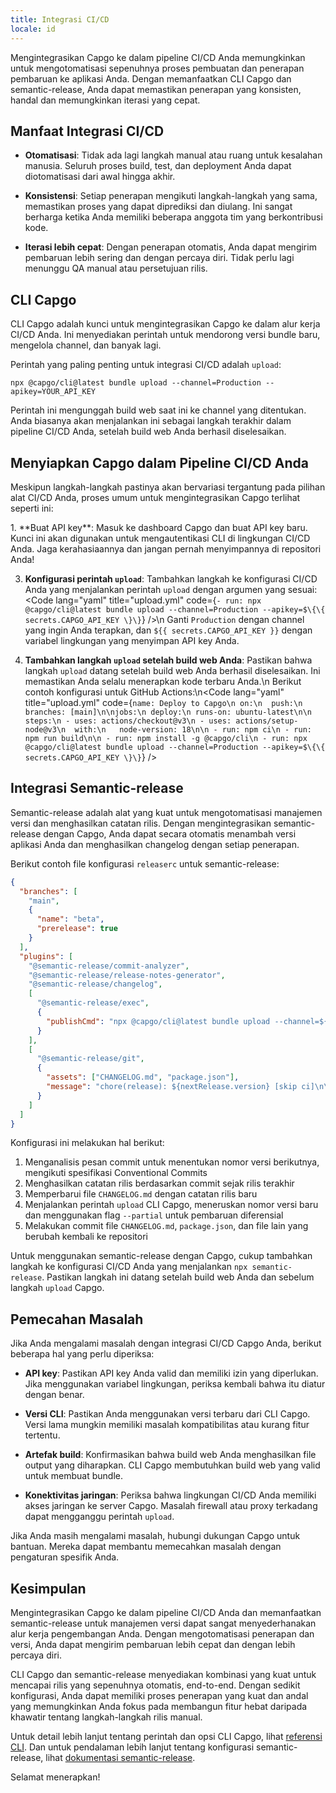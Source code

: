 ```yaml
---
title: Integrasi CI/CD
locale: id
---
```



Mengintegrasikan Capgo ke dalam pipeline CI/CD Anda memungkinkan untuk mengotomatisasi sepenuhnya proses pembuatan dan penerapan pembaruan ke aplikasi Anda. Dengan memanfaatkan CLI Capgo dan semantic-release, Anda dapat memastikan penerapan yang konsisten, handal dan memungkinkan iterasi yang cepat.

## Manfaat Integrasi CI/CD

- **Otomatisasi**: Tidak ada lagi langkah manual atau ruang untuk kesalahan manusia. Seluruh proses build, test, dan deployment Anda dapat diotomatisasi dari awal hingga akhir.

- **Konsistensi**: Setiap penerapan mengikuti langkah-langkah yang sama, memastikan proses yang dapat diprediksi dan diulang. Ini sangat berharga ketika Anda memiliki beberapa anggota tim yang berkontribusi kode.

- **Iterasi lebih cepat**: Dengan penerapan otomatis, Anda dapat mengirim pembaruan lebih sering dan dengan percaya diri. Tidak perlu lagi menunggu QA manual atau persetujuan rilis.

## CLI Capgo

CLI Capgo adalah kunci untuk mengintegrasikan Capgo ke dalam alur kerja CI/CD Anda. Ini menyediakan perintah untuk mendorong versi bundle baru, mengelola channel, dan banyak lagi.

Perintah yang paling penting untuk integrasi CI/CD adalah `upload`:

```shell
npx @capgo/cli@latest bundle upload --channel=Production --apikey=YOUR_API_KEY
```

Perintah ini mengunggah build web saat ini ke channel yang ditentukan. Anda biasanya akan menjalankan ini sebagai langkah terakhir dalam pipeline CI/CD Anda, setelah build web Anda berhasil diselesaikan.

## Menyiapkan Capgo dalam Pipeline CI/CD Anda

Meskipun langkah-langkah pastinya akan bervariasi tergantung pada pilihan alat CI/CD Anda, proses umum untuk mengintegrasikan Capgo terlihat seperti ini:

<Steps>
1. **Buat API key**: Masuk ke dashboard Capgo dan buat API key baru. Kunci ini akan digunakan untuk mengautentikasi CLI di lingkungan CI/CD Anda. Jaga kerahasiaannya dan jangan pernah menyimpannya di repositori Anda!

3. **Konfigurasi perintah `upload`**: Tambahkan langkah ke konfigurasi CI/CD Anda yang menjalankan perintah `upload` dengan argumen yang sesuai: <Code lang="yaml" title="upload.yml" code={`- run: npx @capgo/cli@latest bundle upload --channel=Production --apikey=$\{\{ secrets.CAPGO_API_KEY \}\}`} />\n Ganti `Production` dengan channel yang ingin Anda terapkan, dan `${{ secrets.CAPGO_API_KEY }}` dengan variabel lingkungan yang menyimpan API key Anda.

4. **Tambahkan langkah `upload` setelah build web Anda**: Pastikan bahwa langkah `upload` datang setelah build web Anda berhasil diselesaikan. Ini memastikan Anda selalu menerapkan kode terbaru Anda.\n  Berikut contoh konfigurasi untuk GitHub Actions:\n<Code lang="yaml" title="upload.yml" code={`name: Deploy to Capgo\n on:\n  push:\n   branches: [main]\n\njobs:\n deploy:\n runs-on: ubuntu-latest\n\n steps:\n - uses: actions/checkout@v3\n - uses: actions/setup-node@v3\n  with:\n   node-version: 18\n\n - run: npm ci\n - run: npm run build\n\n - run: npm install -g @capgo/cli\n - run: npx @capgo/cli@latest bundle upload --channel=Production --apikey=$\{\{ secrets.CAPGO_API_KEY \}\}`} />

</Steps>

## Integrasi Semantic-release

Semantic-release adalah alat yang kuat untuk mengotomatisasi manajemen versi dan menghasilkan catatan rilis. Dengan mengintegrasikan semantic-release dengan Capgo, Anda dapat secara otomatis menambah versi aplikasi Anda dan menghasilkan changelog dengan setiap penerapan.

Berikut contoh file konfigurasi `releaserc` untuk semantic-release:

```json
{
  "branches": [
    "main",
    {
      "name": "beta",
      "prerelease": true
    }
  ],
  "plugins": [
    "@semantic-release/commit-analyzer",
    "@semantic-release/release-notes-generator",
    "@semantic-release/changelog",
    [
      "@semantic-release/exec",
      {
        "publishCmd": "npx @capgo/cli@latest bundle upload --channel=${nextRelease.channel} --apikey=YOUR_API_KEY --partial"
      }
    ],
    [
      "@semantic-release/git",
      {
        "assets": ["CHANGELOG.md", "package.json"],
        "message": "chore(release): ${nextRelease.version} [skip ci]\n\n${nextRelease.notes}"
      }
    ]
  ]
}
```

Konfigurasi ini melakukan hal berikut:

1. Menganalisis pesan commit untuk menentukan nomor versi berikutnya, mengikuti spesifikasi Conventional Commits
2. Menghasilkan catatan rilis berdasarkan commit sejak rilis terakhir
3. Memperbarui file `CHANGELOG.md` dengan catatan rilis baru
4. Menjalankan perintah `upload` CLI Capgo, meneruskan nomor versi baru dan menggunakan flag `--partial` untuk pembaruan diferensial
5. Melakukan commit file `CHANGELOG.md`, `package.json`, dan file lain yang berubah kembali ke repositori

Untuk menggunakan semantic-release dengan Capgo, cukup tambahkan langkah ke konfigurasi CI/CD Anda yang menjalankan `npx semantic-release`. Pastikan langkah ini datang setelah build web Anda dan sebelum langkah `upload` Capgo.

## Pemecahan Masalah

Jika Anda mengalami masalah dengan integrasi CI/CD Capgo Anda, berikut beberapa hal yang perlu diperiksa:

- **API key**: Pastikan API key Anda valid dan memiliki izin yang diperlukan. Jika menggunakan variabel lingkungan, periksa kembali bahwa itu diatur dengan benar.

- **Versi CLI**: Pastikan Anda menggunakan versi terbaru dari CLI Capgo. Versi lama mungkin memiliki masalah kompatibilitas atau kurang fitur tertentu.

- **Artefak build**: Konfirmasikan bahwa build web Anda menghasilkan file output yang diharapkan. CLI Capgo membutuhkan build web yang valid untuk membuat bundle.

- **Konektivitas jaringan**: Periksa bahwa lingkungan CI/CD Anda memiliki akses jaringan ke server Capgo. Masalah firewall atau proxy terkadang dapat mengganggu perintah `upload`.

Jika Anda masih mengalami masalah, hubungi dukungan Capgo untuk bantuan. Mereka dapat membantu memecahkan masalah dengan pengaturan spesifik Anda.

## Kesimpulan

Mengintegrasikan Capgo ke dalam pipeline CI/CD Anda dan memanfaatkan semantic-release untuk manajemen versi dapat sangat menyederhanakan alur kerja pengembangan Anda. Dengan mengotomatisasi penerapan dan versi, Anda dapat mengirim pembaruan lebih cepat dan dengan lebih percaya diri.

CLI Capgo dan semantic-release menyediakan kombinasi yang kuat untuk mencapai rilis yang sepenuhnya otomatis, end-to-end. Dengan sedikit konfigurasi, Anda dapat memiliki proses penerapan yang kuat dan andal yang memungkinkan Anda fokus pada membangun fitur hebat daripada khawatir tentang langkah-langkah rilis manual.

Untuk detail lebih lanjut tentang perintah dan opsi CLI Capgo, lihat [referensi CLI](/docs/cli/overview). Dan untuk pendalaman lebih lanjut tentang konfigurasi semantic-release, lihat [dokumentasi semantic-release](https://github.com/semantic-release/semantic-release).

Selamat menerapkan!
